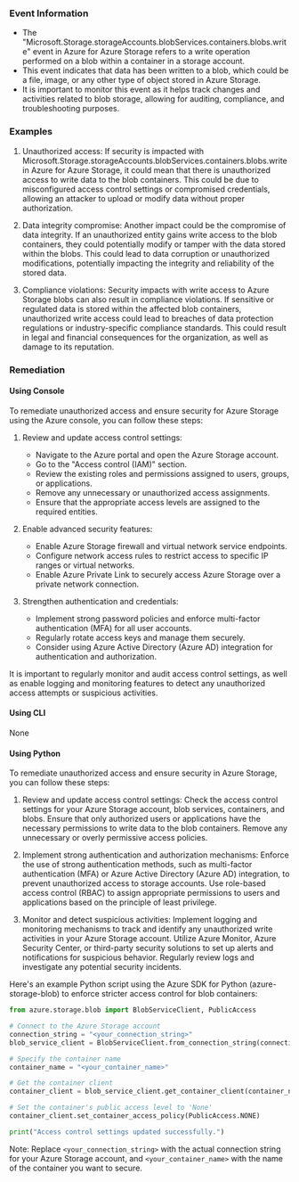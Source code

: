 
### Event Information

- The "Microsoft.Storage.storageAccounts.blobServices.containers.blobs.write" event in Azure for Azure Storage refers to a write operation performed on a blob within a container in a storage account.
- This event indicates that data has been written to a blob, which could be a file, image, or any other type of object stored in Azure Storage.
- It is important to monitor this event as it helps track changes and activities related to blob storage, allowing for auditing, compliance, and troubleshooting purposes.


### Examples

1. Unauthorized access: If security is impacted with Microsoft.Storage.storageAccounts.blobServices.containers.blobs.write in Azure for Azure Storage, it could mean that there is unauthorized access to write data to the blob containers. This could be due to misconfigured access control settings or compromised credentials, allowing an attacker to upload or modify data without proper authorization.

2. Data integrity compromise: Another impact could be the compromise of data integrity. If an unauthorized entity gains write access to the blob containers, they could potentially modify or tamper with the data stored within the blobs. This could lead to data corruption or unauthorized modifications, potentially impacting the integrity and reliability of the stored data.

3. Compliance violations: Security impacts with write access to Azure Storage blobs can also result in compliance violations. If sensitive or regulated data is stored within the affected blob containers, unauthorized write access could lead to breaches of data protection regulations or industry-specific compliance standards. This could result in legal and financial consequences for the organization, as well as damage to its reputation.

### Remediation

#### Using Console

To remediate unauthorized access and ensure security for Azure Storage using the Azure console, you can follow these steps:

1. Review and update access control settings:
   - Navigate to the Azure portal and open the Azure Storage account.
   - Go to the "Access control (IAM)" section.
   - Review the existing roles and permissions assigned to users, groups, or applications.
   - Remove any unnecessary or unauthorized access assignments.
   - Ensure that the appropriate access levels are assigned to the required entities.

2. Enable advanced security features:
   - Enable Azure Storage firewall and virtual network service endpoints.
   - Configure network access rules to restrict access to specific IP ranges or virtual networks.
   - Enable Azure Private Link to securely access Azure Storage over a private network connection.

3. Strengthen authentication and credentials:
   - Implement strong password policies and enforce multi-factor authentication (MFA) for all user accounts.
   - Regularly rotate access keys and manage them securely.
   - Consider using Azure Active Directory (Azure AD) integration for authentication and authorization.

It is important to regularly monitor and audit access control settings, as well as enable logging and monitoring features to detect any unauthorized access attempts or suspicious activities.

#### Using CLI

None

#### Using Python

To remediate unauthorized access and ensure security in Azure Storage, you can follow these steps:

1. Review and update access control settings: Check the access control settings for your Azure Storage account, blob services, containers, and blobs. Ensure that only authorized users or applications have the necessary permissions to write data to the blob containers. Remove any unnecessary or overly permissive access policies.

2. Implement strong authentication and authorization mechanisms: Enforce the use of strong authentication methods, such as multi-factor authentication (MFA) or Azure Active Directory (Azure AD) integration, to prevent unauthorized access to storage accounts. Use role-based access control (RBAC) to assign appropriate permissions to users and applications based on the principle of least privilege.

3. Monitor and detect suspicious activities: Implement logging and monitoring mechanisms to track and identify any unauthorized write activities in your Azure Storage account. Utilize Azure Monitor, Azure Security Center, or third-party security solutions to set up alerts and notifications for suspicious behavior. Regularly review logs and investigate any potential security incidents.

Here's an example Python script using the Azure SDK for Python (azure-storage-blob) to enforce stricter access control for blob containers:

```python
from azure.storage.blob import BlobServiceClient, PublicAccess

# Connect to the Azure Storage account
connection_string = "<your_connection_string>"
blob_service_client = BlobServiceClient.from_connection_string(connection_string)

# Specify the container name
container_name = "<your_container_name>"

# Get the container client
container_client = blob_service_client.get_container_client(container_name)

# Set the container's public access level to 'None'
container_client.set_container_access_policy(PublicAccess.NONE)

print("Access control settings updated successfully.")
```

Note: Replace `<your_connection_string>` with the actual connection string for your Azure Storage account, and `<your_container_name>` with the name of the container you want to secure.

